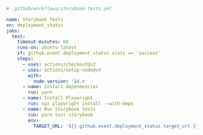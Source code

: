 ```yml
# .github/workflows/storybook-tests.yml

name: Storybook Tests
on: deployment_status
jobs:
  test:
    timeout-minutes: 60
    runs-on: ubuntu-latest
    if: github.event.deployment_status.state == 'success'
    steps:
      - uses: actions/checkout@v2
      - uses: actions/setup-node@v3
        with:
          node-version: '14.x'
      - name: Install dependencies
        run: yarn
      - name: Install Playwright
        run: npx playwright install --with-deps
      - name: Run Storybook tests
        run: yarn test-storybook
        env:
          TARGET_URL: '${{ github.event.deployment_status.target_url }}'
```